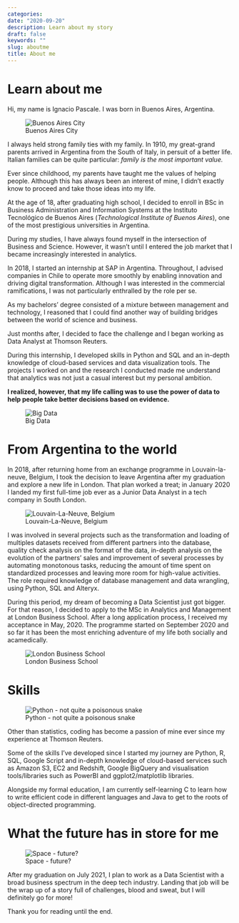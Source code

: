 ```yaml
---
categories:
date: "2020-09-20"
description: Learn about my story
draft: false
keywords: ""
slug: aboutme
title: About me
---
```


# Learn about me

Hi, my name is Ignacio Pascale. I was born in Buenos Aires, Argentina.

![Buenos Aires City](https://www.tripsavvy.com/thmb/ea779SA_R0Gx89peUGelaO4fmes=/950x0/filters:no_upscale():max_bytes(150000):strip_icc():format(webp)/argentina-buenos-aires-dawn-at-center-with-rush-hour-667138246-5b5f85ac46e0fb00258228a8.jpg)

I always held strong family ties with my family. In 1910, my great-grand parents arrived in Argentina from the South of Italy, in persuit of a better life. Italian families can be quite particular: *family is the most important value.* 

Ever since childhood, my parents have taught me the values of helping people. Although this has always been an interest of mine, I didn't exactly know to proceed and take those ideas into my life.

At the age of 18, after graduating high school, I decided to enroll in BSc in Business Administration and Information Systems at the Instituto Tecnológico de Buenos Aires (*Technological Institute of Buenos Aires*), one of the most prestigious universities in Argentina.

During my studies, I have always found myself in the intersection of Business and Science. However, it wasn't until I entered the job market that I became increasingly interested in analytics. 

In 2018, I started an internship at SAP in Argentina. Throughout, I advised companies in Chile to operate more smoothly by enabling innovation and driving digital transformation. Although I was interested in the commercial ramifications, I was not particularly enthralled by the role per se. 

As my bachelors’ degree consisted of a mixture between management and technology, I reasoned that I could find another way of building bridges between the world of science and business. 

Just months after, I decided to face the challenge and I began working as Data Analyst at Thomson Reuters. 

During this internship, I developed skills in Python and SQL and an in-depth knowledge of cloud-based services and data visualization tools. The projects I worked on and the research I conducted made me understand that analytics was not just a casual interest but my personal ambition. 

**I realized, however, that my life calling was to use the power of data to help people take better decisions based on evidence.**

![Big Data](https://flextrade.com/wp-content/uploads/2019/09/Fotolia_257957753_Subscription_Monthly_M.jpg)

# From Argentina to the world

In 2018, after returning home from an exchange programme in Louvain-la-neuve, Belgium, I took the decision to leave Argentina after my graduation and explore a new life in London. That plan worked a treat; in January 2020 I landed my first full-time job ever as a Junior Data Analyst in a tech company in South London. 

![Louvain-La-Neuve, Belgium](https://img.aws.la-croix.com/2016/01/13/1403855/Le-campus-Universite-catholique-Louvain-Louvain-Neuve-ville-construite-nihilo-milieu-champs-betteraves_2_730_399.jpg)

I was involved in several projects such as the transformation and loading of multiples datasets received from different partners into the database, quality check analysis on the format of the data, in-depth analysis on the evolution of the partners’ sales and improvement of several processes by automating monotonous tasks, reducing the amount of time spent on standardized processes and leaving more room for high-value activities. The role required knowledge of database management and data wrangling, using Python, SQL and Alteryx.

During this period, my dream of becoming a Data Scientist just got bigger. For that reason, I decided to apply to the MSc in Analytics and Management at London Business School. After a long application process, I received my acceptance in May, 2020. The programme started on September 2020 and so far it has been the most enriching adventure of my life both socially and acamedically.

![London Business School](https://london.ac.uk/sites/default/files/styles/promo_large/public/2017-10/london-business-school-Campus.jpg?itok=GEG7ZZJs)

# Skills
![Python - not quite a poisonous snake](https://cdn-images-1.medium.com/max/1024/0*Bq9czVoOSydbQUQ0)

Other than statistics, coding has become a passion of mine ever since my experience at Thomson Reuters.

Some of the skills I've developed since I started my journey are Python, R, SQL, Google Script and in-depth knowledge of cloud-based services such as Amazon S3, EC2 and Redshift, Google BigQuery and visualisation tools/libraries such as PowerBI and ggplot2/matplotlib libraries.

Alongside my formal education, I am currently self-learning C to learn how to write efficient code in different languages and Java to get to the roots of object-directed programming.

# What the future has in store for me

![Space - future?](https://wallpaperaccess.com/full/430660.jpg)

After my graduation on July 2021, I plan to work as a Data Scientist with a broad business spectrum in the deep tech industry. Landing that job will be the wrap up of a story full of challenges, blood and sweat, but I will definitely go for more!

Thank you for reading until the end.
